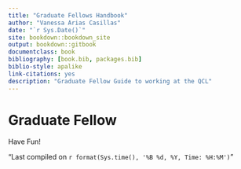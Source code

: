 ```yaml
--- 
title: "Graduate Fellows Handbook"
author: "Vanessa Arias Casillas"
date: "`r Sys.Date()`"
site: bookdown::bookdown_site
output: bookdown::gitbook
documentclass: book
bibliography: [book.bib, packages.bib]
biblio-style: apalike
link-citations: yes
description: "Graduate Fellow Guide to working at the QCL"
---
```


# Graduate Fellow

Have Fun! 

"Last compiled on `r format(Sys.time(), '%B %d, %Y, Time: %H:%M')`"
